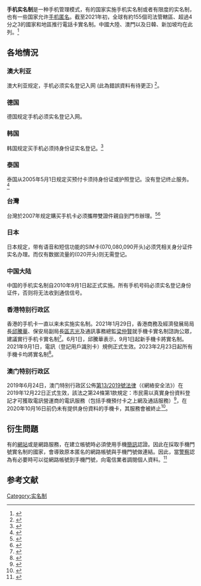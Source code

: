 '''手机实名制'''是一种手机管理模式，有的国家实施手机实名制或者有限度的实名制，也有一些国家允许[[太空卡|手机匿名]]。截至2021年初，全球有約155個司法管轄區、超過4分之3的國家和地區推行電話卡實名制。中國大陸、澳門以及日韓、新加坡均在此列。<ref>{{cite news |title=電話卡實名制｜全球四分三國家155司法區已推　邱騰華：港應看齊 |url=https://www.hk01.com/社會新聞/581082/ |accessdate=2022-02-08 |archive-date=2022-02-08 |archive-url=https://web.archive.org/web/20220208161736/https://www.hk01.com/%E7%A4%BE%E6%9C%83%E6%96%B0%E8%81%9E/581082/%E9%9B%BB%E8%A9%B1%E5%8D%A1%E5%AF%A6%E5%90%8D%E5%88%B6-%E5%85%A8%E7%90%83%E5%9B%9B%E5%88%86%E4%B8%89%E5%9C%8B%E5%AE%B6155%E5%8F%B8%E6%B3%95%E5%8D%80%E5%B7%B2%E6%8E%A8-%E9%82%B1%E9%A8%B0%E8%8F%AF-%E6%B8%AF%E6%87%89%E7%9C%8B%E9%BD%8A |dead-url=no }}</ref>

==各地情況==
===澳大利亚===
澳大利亚规定，手机必须实名登记入网{{來源請求|reason=此為錯誤資料，沒有出處|date=2021年6月1日}} (此為錯誤資料有待更正) <ref>{{cite web |author1= |title=ID checks for prepaid mobiles |url=https://www.acma.gov.au/theACMA/id-checks-for-pre-paid-mobiles |website=acma.gov.au |accessdate=2019-10-27 |archive-url=https://web.archive.org/web/20191027045636/https://www.acma.gov.au/theACMA/id-checks-for-pre-paid-mobiles |archive-date=2019-10-27 |dead-url=yes }}</ref>。

===德国===
德国规定手机必须实名登记入网{{來源請求}}{{查證請求|reason=沒有出處}}。

===韩国===
韩国规定买手机必须持身份证实名登记。<ref>{{cite web |author1= |title=看德国韩国如何通过手实名制打击色情犯罪 |url=http://news.eastday.com/c/20091231/u1a4919749.html |website=東方網 |accessdate=2019-09-24 |archive-date=2016-03-04 |archive-url=https://web.archive.org/web/20160304203536/http://news.eastday.com/c/20091231/u1a4919749.html |dead-url=no }}</ref>

===泰国===
泰国从2005年5月1日规定买预付卡须持身份证或护照登记。没有登记终止服务。<ref>{{cite web |author1= |title=世界各国手机实名制实施情况 |url=http://www.china.com.cn/chinese/2005/Dec/1051082.htm |website=中國網 |accessdate=2019-09-24 |archive-date=2016-03-05 |archive-url=https://web.archive.org/web/20160305030806/http://www.china.com.cn/chinese/2005/Dec/1051082.htm |dead-url=no }}</ref>
===台灣===
台灣於2007年规定購买手机卡必须攜帶雙證件親自到門市辦理。<ref>{{cite news |title=看台湾如何实施手机号实名制 “两证 ”齐备才能买 |url=http://news.sina.com.cn/c/2010-09-04/061518066214s.shtml |accessdate=2022-02-08 |archive-date=2022-02-08 |archive-url=https://web.archive.org/web/20220208164501/http://news.sina.com.cn/c/2010-09-04/061518066214s.shtml |dead-url=no }}</ref><ref>{{cite web |author1= |title=雙證件辦手機 無法防小人 |url=http://news.ltn.com.tw/news/society/paper/154335 |website=自由時報 |accessdate=2019-09-24 |archive-date=2018-02-21 |archive-url=https://web.archive.org/web/20180221101053/http://news.ltn.com.tw/news/society/paper/154335 |dead-url=no }}</ref>

===日本===
日本规定，带有语音和短信功能的SIM卡(070,080,090开头)必须凭相关身分证件实名办理。而仅有数据流量的(020开头)则无需登记{{來源請求}}{{查證請求|reason=沒有出處}}。

===中国大陆===
{{main|中華人民共和國手機實名制}}
中国的手机实名制自2010年9月1日起正式实施。所有手机号码必须实名登记身份证件，否则将无法收到通信信号。

===香港特别行政区===
香港的手机卡一直以来未实施实名制。2021年1月29日，香港商務及經濟發展局局長[[邱騰華|邱騰華]]、保安局副局長[[區志光|區志光]]及通訊事務總監[[梁仲賢|梁仲賢]]就手機卡實名制諮詢公眾，建議實行手机卡實名制<ref name=hk01>{{cite news |title=商務及經濟發展局局長在電話智能卡實名登記制度公眾諮詢記者會開場發言 |url=https://www.info.gov.hk/gia/general/202101/29/P2021012900644.htm |accessdate=2021-01-29 |work=香港特區政府新聞公報 |date=2021-01-29 |language=zh-HK |archive-date=2021-02-03 |archive-url=https://web.archive.org/web/20210203051947/https://www.hk01.com/%E7%A4%BE%E6%9C%83%E6%96%B0%E8%81%9E/580957/%E9%9B%BB%E8%A9%B1%E5%8D%A1%E5%AF%A6%E5%90%8D%E5%88%B6-%E6%AF%8F%E4%BA%BA%E9%99%90%E5%90%91%E6%AF%8F%E9%9B%BB%E8%A8%8A%E5%95%86%E8%B3%BC3%E5%BC%B5-%E6%B3%95%E4%BE%8B%E7%94%9F%E6%95%88%E5%BE%8C121%E6%97%A5%E9%A0%88%E7%99%BB%E8%A8%98 |dead-url=no }}</ref>。6月1日，邱騰華表示，9月1日起新手機卡將實名制。2021年9月1日，電訊（登記用戶識別卡）規例正式生效。2023年2月23日起所有手機卡均將實名制<ref>{{cite news |title=政府訂立新規例落實電話智能卡實名登記制度 |url=https://www.info.gov.hk/gia/general/202106/01/P2021060100603.htm |work=香港特區政府新聞公報 |date=2021-06-01 |accessdate=2022-03-24 |archive-date=2022-03-24 |archive-url=https://web.archive.org/web/20220324104126/https://www.info.gov.hk/gia/general/202106/01/P2021060100603.htm }}</ref>。

===澳门特别行政区===
2019年6月24日，澳门特别行政区公佈[[:s:第13/2019號法律|第13/2019號法律]]（《網絡安全法》）在2019年12月22日正式生效，該法之第24條第1款規定：市民需以真實身份資料登記才可獲取電訊營運商的電訊服務（包括手機預付卡之上網及通話服務）<ref>{{cite web |author1= |title=預付卡用戶應儘快補辦實名登記，以免被暫停服務 |url=https://telecommunications.ctt.gov.mo/web/tc/mediainfo/pressrelease/2065-press20200324-tc |date=2020-03-24 |website=澳門郵電局 |access-date=2022-03-24 |archive-date=2021-06-22 |archive-url=https://web.archive.org/web/20210622145837/https://telecommunications.ctt.gov.mo/web/tc/mediainfo/pressrelease/2065-press20200324-tc }}</ref>，在2020年10月16日前仍未有提供身份資料的手機卡，其服務會被終止<ref>{{cite web |author1= |title=尚未補辦實名登記之預付卡將於本年10月16日後被終止使用 |url=https://telecommunications.ctt.gov.mo/web/tc/mediainfo/pressrelease/2169-press20201009-tc |date=2020-10-09 |website=澳門郵電局 |access-date=2022-03-24 |archive-date=2022-03-24 |archive-url=https://web.archive.org/web/20220324104637/https://telecommunications.ctt.gov.mo/web/tc/mediainfo/pressrelease/2169-press20201009-tc }}</ref>。

==衍生問題==
有的[[網站|網站]]或是網路服務，在建立帳號時必須使用手機[[簡訊|簡訊]]認證。因此在採取手機門號實名制的國家，會導致原本匿名的網路帳號與手機門號做連結。因此，當[[警察|警察]]認為有必要時可以從網路帳號到手機門號，向電信業者調閱個人資料。<ref>{{cite web |author1=寇德曼 |title=台灣有可能用「網路實名制」打擊假新聞嗎？ |url=https://opinion.udn.com/opinion/story/11678/3909930 |website=鳴人堂 |accessdate=2019-09-24 |archive-date=2019-09-24 |archive-url=https://web.archive.org/web/20190924123614/https://opinion.udn.com/opinion/story/11678/3909930 |dead-url=no }}</ref>

==参考文献==
{{reflist}}

[[Category:实名制|Category:实名制]]